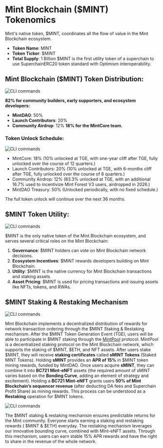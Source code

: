 # Mint Blockchain ($MINT) Tokenomics

Mint's native token, $MINT, coordinates all the flow of value in the Mint Blockchain ecosystem. 
- **Token Name**: MINT
- **Token Ticker**: $MINT
- **Total Supply**: 1 Billion
$MINT is the first utility token of a superchain to use SuperchainERC20 token standard with Optimism interoperability.

## Mint Blockchain ($MINT) Token Distribution:

![CLI commands](/assets/tokenomics-1.png)

**82% for community builders, early supporters, and ecosystem developers:**
- **MintDAO**: 50%
- **Launch Contributors**: 20%
- **Community Airdrop**: 12%
**18% for the MintCore team.**

### Token Unlock Schedule:

![CLI commands](/assets/tokenomics-2.png)

- MintCore: 18% (10% unlocked at TGE, with one-year cliff after TGE, fully unlocked over the course of 12 quarters.)
- Launch Contributors: 20% (10% unlocked at TGE, with 6-months cliff after TGE, fully unlocked over the course of 8 quarters.)
- Community Airdrop: 12% (83.3% unlocked at TGE, with an additional 16.7% used to incentivize Mint Forest V3 users, airdropped in 2026.)
- MintDAO Treasury: 50% (Unlocked periodically, with no fixed schedule.)

The full token unlock will continue over the next 36 months.


## $MINT Token Utility:

![CLI commands](/assets/tokenomics-3.png)

$MINT is the only native token of the Mint Blockchain ecosystem, and serves several critical roles on the Mint Blockchain: 
1. **Governance**: $MINT holders can vote on Mint Blockchain network decisions.
2. **Ecosystem Incentives**: $MINT rewards developers building on Mint Blockchain.
3. **Utility**: $MINT is the native currency for Mint Blockchain transactions and staking assets.
4. **Asset Pricing**: $MINT is used for pricing transactions and issuing assets like NFTs, tokens, and RWAs.

## $MINT Staking & Restaking Mechanism

![CLI commands](/assets/tokenomics-4.png)

Mint Blockchain implements a decentralized distribution of rewards for network transaction ordering through the $MINT Staking & Restaking mechanism.
After the $MINT Token Generation Event (TGE), users will be able to participate in $MINT staking through the [MintPool](https://mintpool.mintchain.io/) protocol. MintPool is a decentralized staking protocol on the Mint Blockchain network, which supports the staking of $MINT, $ETH, and NFT assets.
After users stake $MINT, they will receive **staking certificates** called **sMINT Tokens** (Staked MINT Tokens).
Holding **sMINT** provides an **APR of 15%** in $MINT token mining rewards, funded by MintDAO.
Once users acquire **sMINT**, they can combine it into **BC721 Mint-eNFT** assets (the required amount of sMINT varies based on the **Bonding Curve**, adding an element of strategy and excitement). Holding a **BC721 Mint-eNFT** grants users **50% of Mint Blockchain’s sequencer revenue** (after deducting DA fees and Superchain Profit Share) as mining rewards. This process can be understood as a **Restaking** operation for $MINT tokens.

![CLI commands](/assets/tokenomics-5.png)

The $MINT staking & restaking mechanism ensures predictable returns for the Mint community. Everyone starts earning a staking and restaking rewards ( $MINT & $ETH) everyday. The restaking mechanism leverages our innovative bounding curve, combined with Mint-eNFT assets. 
Through this mechanism, users can earn stable 15% APR rewards and have the right to share in the revenue of the whole network.

